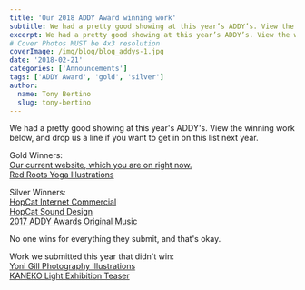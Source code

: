 ```yaml
---
title: 'Our 2018 ADDY Award winning work'
subtitle: We had a pretty good showing at this year’s ADDY’s. View the winning work below, and drop us a line if you want to get in on this list next year.
excerpt: We had a pretty good showing at this year’s ADDY’s. View the winning work below, and drop us a line if you want to get in on this list next year.
# Cover Photos MUST be 4x3 resolution
coverImage: /img/blog/blog_addys-1.jpg
date: '2018-02-21'
categories: ['Announcements']
tags: ['ADDY Award', 'gold', 'silver']
author:
  name: Tony Bertino
  slug: tony-bertino
---
```

We had a pretty good showing at this year's ADDY's. View the winning work below, and drop us a line if you want to get in on this list next year.

Gold Winners:\
[Our current website, which you are on right now.](https://pixelbakery.com/)\
[Red Roots Yoga Illustrations](https://pixelbakery.com)

Silver Winners:\
[HopCat Internet Commercial](https://pixelbakery.com/work/case-studies/hopcat-3d-crowler-animation)\
[HopCat Sound Design](https://pixelbakery.com/work/case-studies/hopcat-3d-crowler-animation)\
[2017 ADDY Awards Original Music](https://vimeo.com/205095283)

No one wins for everything they submit, and that's okay.

Work we submitted this year that didn't win:\
[Yoni Gill Photography Illustrations](https://pixelbakery.com)\
[KANEKO Light Exhibition Teaser](https://pixelbakery.com/work/case-studies/kaneko-light)